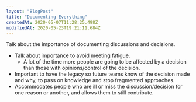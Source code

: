 ```yaml
---
layout: "BlogPost"
title: "Documenting Everything"
createdAt: 2020-05-07T11:28:25.498Z
modifiedAt: 2020-05-23T19:21:11.684Z
---
```


Talk about the importance of documenting discussions and decisions.

- Talk about importance to avoid meeting fatigue.
  - A lot of the time more people are going to be affected by a decision than those with opinions/control of the decision.
- Important to have the legacy so future teams know of the decision made and why, to pass on knowledge and stop fragmented approaches.
- Accommodates people who are ill or miss the discussion/decision for one reason or another, and allows them to still contribute.
